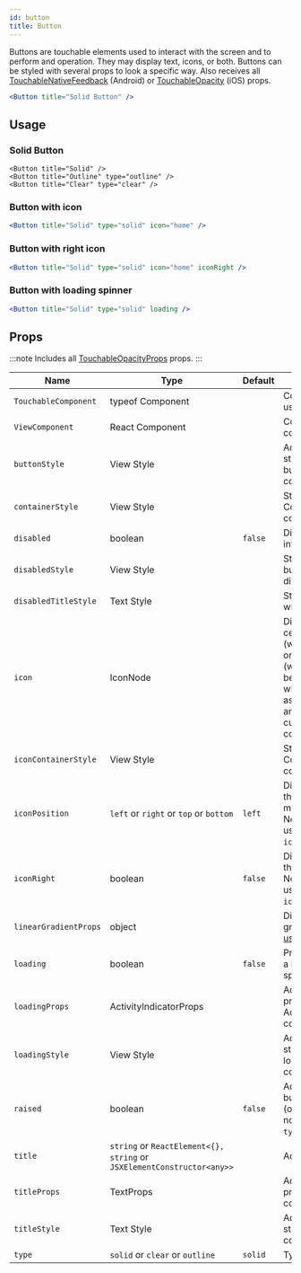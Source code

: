 ```yaml
---
id: button
title: Button
---
```



Buttons are touchable elements used to interact with the screen and to perform and operation.
They may display text, icons, or both. Buttons can be styled with several props to look a specific way.
Also receives all [TouchableNativeFeedback](http://reactnative.dev/docs/touchablenativefeedback.html#props) (Android) or [TouchableOpacity](http://reactnative.dev/docs/touchableopacity.html#props) (iOS) props.

```jsx
<Button title="Solid Button" />
```

## Usage

<Usage />

### Solid Button

```tsx live
<Button title="Solid" />
<Button title="Outline" type="outline" />
<Button title="Clear" type="clear" />
```

### Button with icon

```jsx live
<Button title="Solid" type="solid" icon="home" />
```

### Button with right icon

```jsx live
<Button title="Solid" type="solid" icon="home" iconRight />
```

### Button with loading spinner

```jsx live
<Button title="Solid" type="solid" loading />
```

## Props

:::note
Includes all [TouchableOpacityProps](https://reactnative.dev/docs/touchableopacity#props) props.
:::

<div class='table-responsive'>

| Name                  | Type                                                                   | Default | Description                                                                                                                                              |
| --------------------- | ---------------------------------------------------------------------- | ------- | -------------------------------------------------------------------------------------------------------------------------------------------------------- |
| `TouchableComponent`  | typeof Component                                                       |         | Component for user interaction.                                                                                                                          |
| `ViewComponent`       | React Component                                                        |         | Component for container.                                                                                                                                 |
| `buttonStyle`         | View Style                                                             |         | Add additional styling for button component.                                                                                                             |
| `containerStyle`      | View Style                                                             |         | Styling for Component container.                                                                                                                         |
| `disabled`            | boolean                                                                | `false` | Disables user interaction.                                                                                                                               |
| `disabledStyle`       | View Style                                                             |         | Style of the button when disabled.                                                                                                                       |
| `disabledTitleStyle`  | Text Style                                                             |         | Style of the title when disabled.                                                                                                                        |
| `icon`                | IconNode                                                               |         | Displays a centered icon (when no title) or to the left (with text). (can be used along with iconRight as well). Can be an object or a custom component. |
| `iconContainerStyle`  | View Style                                                             |         | Styling for Icon Component container.                                                                                                                    |
| `iconPosition`        | `left` or `right` or `top` or `bottom`                                 | `left`  | Displays Icon to the position mentioned. Needs to be used along with `icon` prop.                                                                        |
| `iconRight`           | boolean                                                                | `false` | Displays Icon to the right of title. Needs to be used along with `icon` prop.                                                                            |
| `linearGradientProps` | object                                                                 |         | Displays a linear gradient. See [usage](#lineargradient-usage).                                                                                          |
| `loading`             | boolean                                                                | `false` | Prop to display a loading spinner.                                                                                                                       |
| `loadingProps`        | ActivityIndicatorProps                                                 |         | Add additional props for ActivityIndicator component.                                                                                                    |
| `loadingStyle`        | View Style                                                             |         | Add additional styling for loading component.                                                                                                            |
| `raised`              | boolean                                                                | `false` | Add raised button styling (optional). Has no effect if `type="clear"`.                                                                                   |
| `title`               | `string` or `ReactElement<{}, string` or `JSXElementConstructor<any>>` |         | Add button title.                                                                                                                                        |
| `titleProps`          | TextProps                                                              |         | Add additional props for Text component.                                                                                                                 |
| `titleStyle`          | Text Style                                                             |         | Add additional styling for title component.                                                                                                              |
| `type`                | `solid` or `clear` or `outline`                                        | `solid` | Type of button.                                                                                                                                          |

</div>
